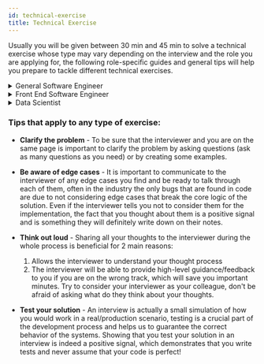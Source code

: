 ```yaml
---
id: technical-exercise
title: Technical Exercise
---
```


Usually you will be given between 30 min and 45 min to solve a technical exercise whose type
may vary depending on the interview and the role you are applying for,
the following role-specific guides and general tips will help you prepare to tackle
different technical exercises.

<details>
  <summary>General Software Engineer</summary>
  <div>
    <ul>
      <li><a href="SWE/algorithmic-exercise">Algorithmic Exercise</a></li>
      <li><a href="#">Object Oriented Programming Exercise</a></li>
      <li><a href="#">System Design Exercise</a></li>
    </ul>
  </div>
</details>

<details>
  <summary>Front End Software Engineer</summary>
  <div>
    <ul>
      <li><a href="#">Algorithmic Exercise</a></li>
      <li><a href="#">Object Oriented Programming Exercise</a></li>
      <li><a href="#">System Design Exercise</a></li>
      <li><a href="#">Front End Exercise</a></li>
    </ul>
  </div>
</details>

<details>
  <summary>Data Scientist</summary>
  <div>
    <ul>
      <li><a href="#">Problem Type 1</a></li>
      <li><a href="#">Problem Type 2</a></li>
    </ul>
  </div>
</details>

### Tips that apply to any type of exercise:

- **Clarify the problem** - To be sure that the interviewer and you are on the same page is important to clarify the problem by asking questions (ask as many questions as you need) or by creating some examples.

- **Be aware of edge cases** - It is important to communicate to the interviewer of any edge cases you find and be ready to talk through each of them, often in the industry the only bugs that are found in code are due to not considering edge cases that break the core logic of the solution. Even if the interviewer tells you not to consider them for the implementation, the fact that you thought about them is a positive signal and is something they will definitely write down on their notes.

- **Think out loud** - Sharing all your thoughts to the interviewer during the whole process
is beneficial for 2 main reasons:
  1.  Allows the interviewer to understand your thought process
  1.  The interviewer will be able to provide high-level guidance/feedback to you if you are
  on the wrong track, which will save you important minutes. Try to consider your interviewer as
  your colleague, don't be afraid of asking what do they think about your thoughts.

- **Test your solution** - An interview is actually a small simulation of how you would work in a real/production scenario, testing is a crucial part of the development process and helps us to guarantee the correct behavior of the systems. Showing that you test your solution in an interview is indeed a positive signal, which demonstrates that you write tests and never assume that your code is perfect!
